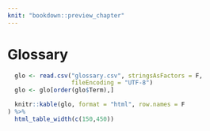 ```yaml
--- 
knit: "bookdown::preview_chapter"
---
```


# Glossary

```r
  glo <- read.csv("glossary.csv", stringsAsFactors = F, 
                  fileEncoding = "UTF-8")
  glo <- glo[order(glo$Term),]

  knitr::kable(glo, format = "html", row.names = F
) %>%
  html_table_width(c(150,450))
```

